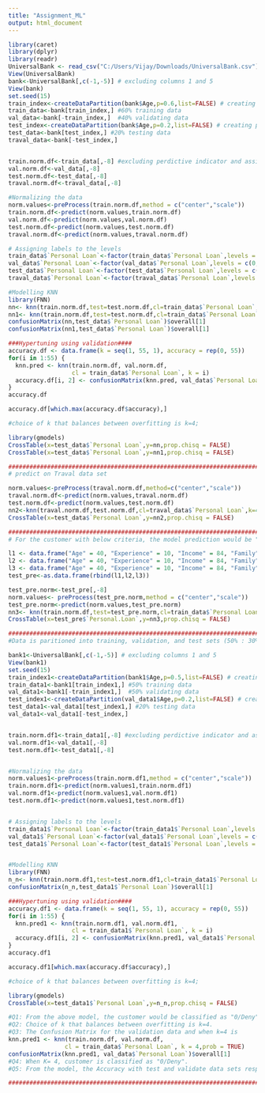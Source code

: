 ---
title: "Assignment_ML"
output: html_document
---
```{r}


library(caret)
library(dplyr)
library(readr)
UniversalBank <- read_csv("C:/Users/Vijay/Downloads/UniversalBank.csv")  # Importing data set
View(UniversalBank)
bank<-UniversalBank[,c(-1,-5)] # excluding columns 1 and 5
View(bank)
set.seed(15)
train_index<-createDataPartition(bank$Age,p=0.6,list=FALSE) # creating partition of data into 60% & 40%
train_data<-bank[train_index,] #60% training data
val_data<-bank[-train_index,]  #40% validating data
test_index<-createDataPartition(bank$Age,p=0.2,list=FALSE) # creating parttion of data into 20% 
test_data<-bank[test_index,] #20% testing data
traval_data<-bank[-test_index,] 


train.norm.df<-train_data[,-8] #excluding perdictive indicator and assigning to the varialbe for normalizing the data
val.norm.df<-val_data[,-8]
test.norm.df<-test_data[,-8]
traval.norm.df<-traval_data[,-8]

#Normalizing the data
norm.values<-preProcess(train.norm.df,method = c("center","scale"))
train.norm.df<-predict(norm.values,train.norm.df)
val.norm.df<-predict(norm.values,val.norm.df)
test.norm.df<-predict(norm.values,test.norm.df)
traval.norm.df<-predict(norm.values,traval.norm.df)

# Assigning labels to the levels 
train_data$`Personal Loan`<-factor(train_data$`Personal Loan`,levels = c(0,1),labels = c("Deny","Accept"))
val_data$`Personal Loan`<-factor(val_data$`Personal Loan`,levels = c(0,1),labels = c("Deny","Accept"))
test_data$`Personal Loan`<-factor(test_data$`Personal Loan`,levels = c(0,1),labels = c("Deny","Accept"))
traval_data$`Personal Loan`<-factor(traval_data$`Personal Loan`,levels = c(0,1),labels = c("Deny","Accept"))

#Modelling KNN
library(FNN)
nn<- knn(train.norm.df,test=test.norm.df,cl=train_data$`Personal Loan`,k=1,prob = TRUE)
nn1<- knn(train.norm.df,test=test.norm.df,cl=train_data$`Personal Loan`,k=4,prob = TRUE)
confusionMatrix(nn,test_data$`Personal Loan`)$overall[1] 
confusionMatrix(nn1,test_data$`Personal Loan`)$overall[1] 

###Hypertuning using validation####
accuracy.df <- data.frame(k = seq(1, 55, 1), accuracy = rep(0, 55))
for(i in 1:55) {
  knn.pred <- knn(train.norm.df, val.norm.df, 
                  cl = train_data$`Personal Loan`, k = i)
  accuracy.df[i, 2] <- confusionMatrix(knn.pred, val_data$`Personal Loan`)$overall[1] 
}
accuracy.df

accuracy.df[which.max(accuracy.df$accuracy),]

#choice of k that balances between overfitting is k=4;

library(gmodels)
CrossTable(x=test_data$`Personal Loan`,y=nn,prop.chisq = FALSE)
CrossTable(x=test_data$`Personal Loan`,y=nn1,prop.chisq = FALSE)

###################################################################################
# predict on Traval data set

norm.values<-preProcess(traval.norm.df,method=c("center","scale"))
traval.norm.df<-predict(norm.values,traval.norm.df)
test.norm.df<-predict(norm.values,test.norm.df)
nn2<-knn(traval.norm.df,test.norm.df,cl=traval_data$`Personal Loan`,k=4)
CrossTable(x=test_data$`Personal Loan`,y=nn2,prop.chisq = FALSE)

###################################################################################
# For the customer with below criteria, the model prediction would be "deny"

l1 <- data.frame("Age" = 40, "Experience" = 10, "Income" = 84, "Family" = 2, "CCAvg" = 2, "Education"= 1, "Mortgage" = 0, "Personal Loan"= "Deny","Securities Account" = 0, "CD Account" = 0, "Online" = 1,"Credit Card" = 1)
l2 <- data.frame("Age" = 40, "Experience" = 10, "Income" = 84, "Family" = 2, "CCAvg" = 2, "Education"= 2, "Mortgage" = 0, "Personal Loan"= "Accept","Securities Account" = 0, "CD Account" = 0, "Online" = 1,"Credit Card" = 1)
l3 <- data.frame("Age" = 40, "Experience" = 10, "Income" = 84, "Family" = 2, "CCAvg" = 2, "Education"= 3, "Mortgage" = 0, "Personal Loan"= "Deny","Securities Account" = 0, "CD Account" = 0, "Online" = 1,"Credit Card" = 1)
test_pre<-as.data.frame(rbind(l1,l2,l3))

test_pre.norm<-test_pre[,-8]
norm.values<- preProcess(test_pre.norm,method = c("center","scale"))
test_pre.norm<-predict(norm.values,test_pre.norm)
nn3<- knn(train.norm.df,test=test_pre.norm,cl=train_data$`Personal Loan`,k=4,prob = TRUE)
CrossTable(x=test_pre$`Personal.Loan`,y=nn3,prop.chisq = FALSE)

###################################################################################
#Data is paritioned into training, validation, and test sets (50% : 30% : 20%).

bank1<-UniversalBank[,c(-1,-5)] # excluding columns 1 and 5
View(bank1)
set.seed(15)
train_index1<-createDataPartition(bank1$Age,p=0.5,list=FALSE) # creating partition of data into 50%,30%,20%
train_data1<-bank1[train_index1,] #50% training data
val_data1<-bank1[-train_index1,]  #50% validating data
test_index1<-createDataPartition(val_data1$Age,p=0.2,list=FALSE) # creating parttion of data into 20% 
test_data1<-val_data1[test_index1,] #20% testing data
val_data1<-val_data1[-test_index,] 


train.norm.df1<-train_data1[,-8] #excluding perdictive indicator and assigning to the varialbe for normalizing the data
val.norm.df1<-val_data1[,-8]
test.norm.df1<-test_data1[,-8]


#Normalizing the data
norm.values1<-preProcess(train.norm.df1,method = c("center","scale"))
train.norm.df1<-predict(norm.values1,train.norm.df1)
val.norm.df1<-predict(norm.values1,val.norm.df1)
test.norm.df1<-predict(norm.values1,test.norm.df1)


# Assigning labels to the levels 
train_data1$`Personal Loan`<-factor(train_data1$`Personal Loan`,levels = c(0,1),labels = c("Deny","Accept"))
val_data1$`Personal Loan`<-factor(val_data1$`Personal Loan`,levels = c(0,1),labels = c("Deny","Accept"))
test_data1$`Personal Loan`<-factor(test_data1$`Personal Loan`,levels = c(0,1),labels = c("Deny","Accept"))


#Modelling KNN
library(FNN)
n_n<- knn(train.norm.df1,test=test.norm.df1,cl=train_data1$`Personal Loan`,k=4,prob = TRUE)
confusionMatrix(n_n,test_data1$`Personal Loan`)$overall[1]

###Hypertuning using validation####
accuracy.df1 <- data.frame(k = seq(1, 55, 1), accuracy = rep(0, 55))
for(i in 1:55) {
  knn.pred1 <- knn(train.norm.df1, val.norm.df1, 
                  cl = train_data1$`Personal Loan`, k = i)
  accuracy.df1[i, 2] <- confusionMatrix(knn.pred1, val_data1$`Personal Loan`)$overall[1] 
}
accuracy.df1

accuracy.df1[which.max(accuracy.df$accuracy),]

#choice of k that balances between overfitting is k=4;

library(gmodels)
CrossTable(x=test_data1$`Personal Loan`,y=n_n,prop.chisq = FALSE) 

#Q1: From the above model, the customer would be classified as "0/Deny".
#Q2: Choice of k that balances between overfitting is k=4.
#Q3: The Confusion Matrix for the validation data and when k=4 is
knn.pred1 <- knn(train.norm.df, val.norm.df, 
                cl = train_data$`Personal Loan`, k = 4,prob = TRUE)
confusionMatrix(knn.pred1, val_data$`Personal Loan`)$overall[1]
#Q4: When K= 4, customer is classified as "0/Deny".
#Q5: From the model, the Accuracy with test and validate data sets respectively are 96.01% and 95.22% the reason being would be due to sampling bias. 

###################################################################################

```

